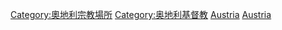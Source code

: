 [[Category:奧地利宗教場所|Category:奧地利宗教場所]]
[[Category:奥地利基督教|Category:奥地利基督教]]
[[Category:歐洲基督教建築物|Austria]]
[[Category:各國基督教建築物|Austria]]